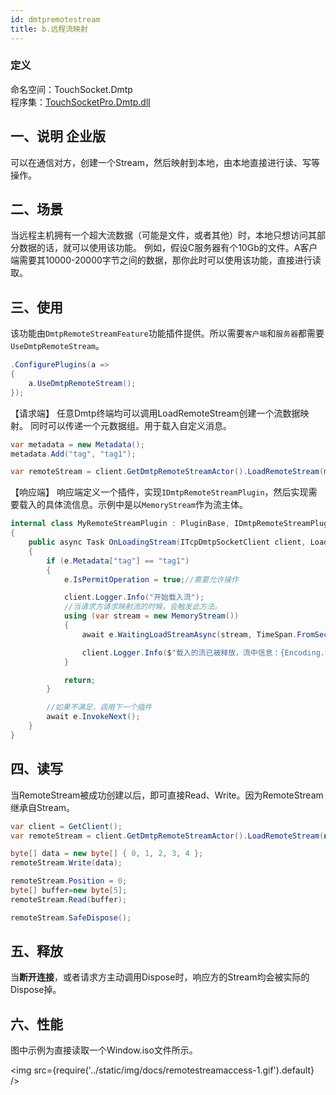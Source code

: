 ```yaml
---
id: dmtpremotestream
title: b.远程流映射
---
```



### 定义

命名空间：TouchSocket.Dmtp <br/>
程序集：[TouchSocketPro.Dmtp.dll](https://www.nuget.org/packages/TouchSocketPro.Dmtp)



## 一、说明 <Tag>企业版</Tag>

可以在通信对方，创建一个Stream，然后映射到本地，由本地直接进行读、写等操作。


## 二、场景

当远程主机拥有一个超大流数据（可能是文件，或者其他）时，本地只想访问其部分数据的话，就可以使用该功能。
例如，假设C服务器有个10Gb的文件。A客户端需要其10000-20000字节之间的数据，那你此时可以使用该功能，直接进行读取。


## 三、使用

该功能由`DmtpRemoteStreamFeature`功能插件提供。所以需要`客户端`和`服务器`都需要`UseDmtpRemoteStream`。

```csharp
.ConfigurePlugins(a =>
{
    a.UseDmtpRemoteStream();
});
```


【请求端】
任意Dmtp终端均可以调用LoadRemoteStream创建一个流数据映射。
同时可以传递一个元数据组。用于载入自定义消息。

```csharp
var metadata = new Metadata();
metadata.Add("tag", "tag1");

var remoteStream = client.GetDmtpRemoteStreamActor().LoadRemoteStream(metadata);
```

【响应端】
响应端定义一个插件，实现`IDmtpRemoteStreamPlugin`，然后实现需要载入的具体流信息。示例中是以`MemoryStream`作为流主体。

```csharp
internal class MyRemoteStreamPlugin : PluginBase, IDmtpRemoteStreamPlugin<ITcpDmtpSocketClient>
{
    public async Task OnLoadingStream(ITcpDmtpSocketClient client, LoadingStreamEventArgs e)
    {
        if (e.Metadata["tag"] == "tag1")
        {
            e.IsPermitOperation = true;//需要允许操作

            client.Logger.Info("开始载入流");
            //当请求方请求映射流的时候，会触发此方法。
            using (var stream = new MemoryStream())
            {
                await e.WaitingLoadStreamAsync(stream, TimeSpan.FromSeconds(60));

                client.Logger.Info($"载入的流已被释放，流中信息：{Encoding.UTF8.GetString(stream.ToArray())}");
            }

            return;
        }

        //如果不满足，调用下一个插件
        await e.InvokeNext();
    }
}
```

## 四、读写

当RemoteStream被成功创建以后，即可直接Read、Write。因为RemoteStream继承自Stream。

```csharp
var client = GetClient();
var remoteStream = client.GetDmtpRemoteStreamActor().LoadRemoteStream(new Metadata().AddOrUpdate("1", "1"));

byte[] data = new byte[] { 0, 1, 2, 3, 4 };
remoteStream.Write(data);

remoteStream.Position = 0;
byte[] buffer=new byte[5];
remoteStream.Read(buffer);

remoteStream.SafeDispose();
```

## 五、释放

当**断开连接**，或者请求方主动调用Dispose时，响应方的Stream均会被实际的Dispose掉。


## 六、性能

图中示例为直接读取一个Window.iso文件所示。

<img src={require('../static/img/docs/remotestreamaccess-1.gif').default} />
